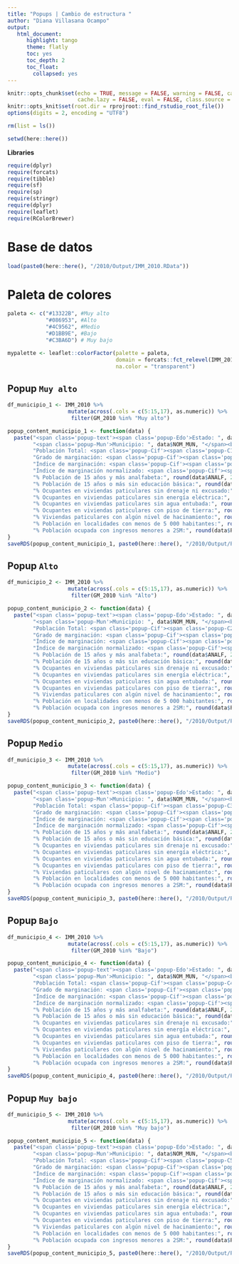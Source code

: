 ```yaml
---
title: "Popups | Cambio de estructura "
author: "Diana Villasana Ocampo"
output:
   html_document:
      highlight: tango
      theme: flatly
      toc: yes
      toc_depth: 2
      toc_float:
        collapsed: yes
---
```


```r
knitr::opts_chunk$set(echo = TRUE, message = FALSE, warning = FALSE, cache = FALSE, 
                      cache.lazy = FALSE, eval = FALSE, class.source = "fold-show")
knitr::opts_knit$set(root.dir = rprojroot::find_rstudio_root_file())
options(digits = 2, encoding = "UTF8")
```   
 
```r
rm(list = ls())
```

```r
setwd(here::here())
```

**Libraries**

```r
require(dplyr)
require(forcats)
require(tibble)
require(sf)
require(sp)
require(stringr)
require(dplyr)
require(leaflet)
require(RColorBrewer)
```

# Base de datos   

```r
load(paste0(here::here(), "/2010/Output/IMM_2010.RData"))
```


# Paleta de colores 

```r
paleta <- c("#13322B", #Muy alto
            "#086953", #Alto 
            "#4C9562", #Medio
            "#D1BB9E", #Bajo
            "#C3BA6D") # Muy bajo

mypalette <- leaflet::colorFactor(palette = paleta, 
                                  domain = forcats::fct_relevel(IMM_2010$GM_2010, c("Muy alto", "Alto", "Medio", "Bajo", "Muy bajo")), 
                                  na.color = "transparent")
```


## Popup `Muy alto`  

```r
df_municipio_1 <- IMM_2010 %>% 
                   mutate(across(.cols = c(5:15,17), as.numeric)) %>%
                    filter(GM_2010 %in% "Muy alto")

popup_content_municipio_1 <- function(data) {
  paste("<span class='popup-text'><span class='popup-Edo'>Estado: ", data$NOM_ENT, "</span><br>",
        "<span class='popup-Mun'>Municipio: ", data$NOM_MUN, "</span><br>",
        "Población Total: <span class='popup-Cif'><span class='popup-C1'>", formatC(data$POB_TOT, format = "f", big.mark = " ", digits = 0), "</span></span><br>",
        "Grado de marginación: <span class='popup-Cif'><span class='popup-C1'>", data$GM_2010, "</span></span><br>",
        "Índice de marginación: <span class='popup-Cif'><span class='popup-C1'>", format(round(data$IM_2010, 2), nsmall = 1), "</span></span><br>",
        "Índice de marginación normalizado: <span class='popup-Cif'><span class='popup-C1'>", format(round(data$IMN_2010, 2), nsmall = 1), "</span></span><br>",
        "% Población de 15 años y más analfabeta:", round(data$ANALF, 2), "<br>",
        "% Población de 15 años o más sin educación básica:", round(data$SBASC, 2), "<br>",
        "% Ocupantes en viviendas paticulares sin drenaje ni excusado:", round(data$OVSDE, 2), "<br>",
        "% Ocupantes en viviendas paticulares sin energía eléctrica:", round(data$OVSEE, 2), "<br>",
        "% Ocupantes en viviendas paticulares sin agua entubada:", round(data$OVSAE, 2), "<br>",
        "% Ocupantes en viviendas paticulares con piso de tierra:", round(data$OVPT, 2), "<br>",
        "% Viviendas paticulares con algún nivel de hacinamiento:", round(data$VHAC, 2), "<br>",
        "% Población en localidades con menos de 5 000 habitantes:", round(data$PL.5000, 2), "<br>",
        "% Población ocupada con ingresos menores a 2SM:", round(data$PO2SM, 2), "</span>")
}
saveRDS(popup_content_municipio_1, paste0(here::here(), "/2010/Output/PopUp/popup_content_municipio_1.RDS"))
```

## Popup `Alto`

```r
df_municipio_2 <- IMM_2010 %>% 
                   mutate(across(.cols = c(5:15,17), as.numeric)) %>%
                    filter(GM_2010 %in% "Alto")

popup_content_municipio_2 <- function(data) {
  paste("<span class='popup-text'><span class='popup-Edo'>Estado: ", data$NOM_ENT, "</span><br>",
        "<span class='popup-Mun'>Municipio: ", data$NOM_MUN, "</span><br>",
        "Población Total: <span class='popup-Cif'><span class='popup-C2'>", formatC(data$POB_TOT, format = "f", big.mark = " ", digits = 0), "</span></span><br>",
        "Grado de marginación: <span class='popup-Cif'><span class='popup-C2'>", data$GM_2010, "</span></span><br>",
        "Índice de marginación: <span class='popup-Cif'><span class='popup-C2'>", format(round(data$IM_2010, 2), nsmall = 1), "</span></span><br>",
        "Índice de marginación normalizado: <span class='popup-Cif'><span class='popup-C2'>", format(round(data$IMN_2010, 2), nsmall = 1), "</span></span><br>",
        "% Población de 15 años y más analfabeta:", round(data$ANALF, 2), "<br>",
        "% Población de 15 años o más sin educación básica:", round(data$SBASC, 2), "<br>",
        "% Ocupantes en viviendas paticulares sin drenaje ni excusado:", round(data$OVSDE, 2), "<br>",
        "% Ocupantes en viviendas paticulares sin energía eléctrica:", round(data$OVSEE, 2), "<br>",
        "% Ocupantes en viviendas paticulares sin agua entubada:", round(data$OVSAE, 2), "<br>",
        "% Ocupantes en viviendas paticulares con piso de tierra:", round(data$OVPT, 2), "<br>",
        "% Viviendas paticulares con algún nivel de hacinamiento:", round(data$VHAC, 2), "<br>",
        "% Población en localidades con menos de 5 000 habitantes:", round(data$PL.5000, 2), "<br>",
        "% Población ocupada con ingresos menores a 2SM:", round(data$PO2SM, 2), "</span>")
}
saveRDS(popup_content_municipio_2, paste0(here::here(), "/2010/Output/PopUp/popup_content_municipio_2.RDS"))
```


## Popup `Medio`

```r
df_municipio_3 <- IMM_2010 %>% 
                   mutate(across(.cols = c(5:15,17), as.numeric)) %>%
                    filter(GM_2010 %in% "Medio")

popup_content_municipio_3 <- function(data) {
  paste("<span class='popup-text'><span class='popup-Edo'>Estado: ", data$NOM_ENT, "</span><br>",
        "<span class='popup-Mun'>Municipio: ", data$NOM_MUN, "</span><br>",
        "Población Total: <span class='popup-Cif'><span class='popup-C3'>", formatC(data$POB_TOT, format = "f", big.mark = " ", digits = 0), "</span></span><br>",
        "Grado de marginación: <span class='popup-Cif'><span class='popup-C3'>", data$GM_2010, "</span></span><br>",
        "Índice de marginación: <span class='popup-Cif'><span class='popup-C3'>", format(round(data$IM_2010, 2), nsmall = 1), "</span></span><br>",
        "Índice de marginación normalizado: <span class='popup-Cif'><span class='popup-C3'>", format(round(data$IMN_2010, 2), nsmall = 1), "</span></span><br>",
        "% Población de 15 años y más analfabeta:", round(data$ANALF, 2), "<br>",
        "% Población de 15 años o más sin educación básica:", round(data$SBASC, 2), "<br>",
        "% Ocupantes en viviendas paticulares sin drenaje ni excusado:", round(data$OVSDE, 2), "<br>",
        "% Ocupantes en viviendas paticulares sin energía eléctrica:", round(data$OVSEE, 2), "<br>",
        "% Ocupantes en viviendas paticulares sin agua entubada:", round(data$OVSAE, 2), "<br>",
        "% Ocupantes en viviendas paticulares con piso de tierra:", round(data$OVPT, 2), "<br>",
        "% Viviendas paticulares con algún nivel de hacinamiento:", round(data$VHAC, 2), "<br>",
        "% Población en localidades con menos de 5 000 habitantes:", round(data$PL.5000, 2), "<br>",
        "% Población ocupada con ingresos menores a 2SM:", round(data$PO2SM, 2), "</span>")
}
saveRDS(popup_content_municipio_3, paste0(here::here(), "/2010/Output/PopUp/popup_content_municipio_3.RDS"))
```


## Popup `Bajo`

```r
df_municipio_4 <- IMM_2010 %>% 
                   mutate(across(.cols = c(5:15,17), as.numeric)) %>%
                    filter(GM_2010 %in% "Bajo")

popup_content_municipio_4 <- function(data) {
  paste("<span class='popup-text'><span class='popup-Edo'>Estado: ", data$NOM_ENT, "</span><br>",
        "<span class='popup-Mun'>Municipio: ", data$NOM_MUN, "</span><br>",
        "Población Total: <span class='popup-Cif'><span class='popup-C4'>", formatC(data$POB_TOT, format = "f", big.mark = " ", digits = 0), "</span></span><br>",
        "Grado de marginación: <span class='popup-Cif'><span class='popup-C4'>", data$GM_2010, "</span></span><br>",
        "Índice de marginación: <span class='popup-Cif'><span class='popup-C4'>", format(round(data$IM_2010, 2), nsmall = 1), "</span></span><br>",
        "Índice de marginación normalizado: <span class='popup-Cif'><span class='popup-C4'>", format(round(data$IMN_2010, 2), nsmall = 1), "</span></span><br>",
        "% Población de 15 años y más analfabeta:", round(data$ANALF, 2), "<br>",
        "% Población de 15 años o más sin educación básica:", round(data$SBASC, 2), "<br>",
        "% Ocupantes en viviendas paticulares sin drenaje ni excusado:", round(data$OVSDE, 2), "<br>",
        "% Ocupantes en viviendas paticulares sin energía eléctrica:", round(data$OVSEE, 2), "<br>",
        "% Ocupantes en viviendas paticulares sin agua entubada:", round(data$OVSAE, 2), "<br>",
        "% Ocupantes en viviendas paticulares con piso de tierra:", round(data$OVPT, 2), "<br>",
        "% Viviendas paticulares con algún nivel de hacinamiento:", round(data$VHAC, 2), "<br>",
        "% Población en localidades con menos de 5 000 habitantes:", round(data$PL.5000, 2), "<br>",
        "% Población ocupada con ingresos menores a 2SM:", round(data$PO2SM, 2), "</span>")
}
saveRDS(popup_content_municipio_4, paste0(here::here(), "/2010/Output/PopUp/popup_content_municipio_4.RDS"))
```


## Popup `Muy bajo`

```r
df_municipio_5 <- IMM_2010 %>% 
                   mutate(across(.cols = c(5:15,17), as.numeric)) %>%
                    filter(GM_2010 %in% "Muy bajo")

popup_content_municipio_5 <- function(data) {
  paste("<span class='popup-text'><span class='popup-Edo'>Estado: ", data$NOM_ENT, "</span><br>",
        "<span class='popup-Mun'>Municipio: ", data$NOM_MUN, "</span><br>",
        "Población Total: <span class='popup-Cif'><span class='popup-C5'>", formatC(data$POB_TOT, format = "f", big.mark = " ", digits = 0), "</span></span><br>",
        "Grado de marginación: <span class='popup-Cif'><span class='popup-C5'>", data$GM_2010, "</span></span><br>",
        "Índice de marginación: <span class='popup-Cif'><span class='popup-C5'>", format(round(data$IM_2010, 2), nsmall = 1), "</span></span><br>",
        "Índice de marginación normalizado: <span class='popup-Cif'><span class='popup-C5'>", format(round(data$IMN_2010, 2), nsmall = 1), "</span></span><br>",
        "% Población de 15 años y más analfabeta:", round(data$ANALF, 2), "<br>",
        "% Población de 15 años o más sin educación básica:", round(data$SBASC, 2), "<br>",
        "% Ocupantes en viviendas paticulares sin drenaje ni excusado:", round(data$OVSDE, 2), "<br>",
        "% Ocupantes en viviendas paticulares sin energía eléctrica:", round(data$OVSEE, 2), "<br>",
        "% Ocupantes en viviendas paticulares sin agua entubada:", round(data$OVSAE, 2), "<br>",
        "% Ocupantes en viviendas paticulares con piso de tierra:", round(data$OVPT, 2), "<br>",
        "% Viviendas paticulares con algún nivel de hacinamiento:", round(data$VHAC, 2), "<br>",
        "% Población en localidades con menos de 5 000 habitantes:", round(data$PL.5000, 2), "<br>",
        "% Población ocupada con ingresos menores a 2SM:", round(data$PO2SM, 2), "</span>")
}
saveRDS(popup_content_municipio_5, paste0(here::here(), "/2010/Output/PopUp/popup_content_municipio_5.RDS"))
```
